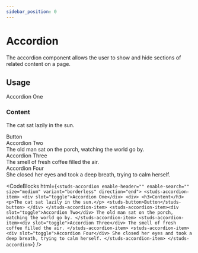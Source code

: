 ```yaml
---
sidebar_position: 0
---
```


# Accordion

<HeaderComponent htmlTag="studs-accordion" jsxTag="StudsAccordion" version="Since 2.0" status="Stable" />

The accordion component allows the user to show and hide sections of related content on a page.

## Usage

<studs-accordion enable-header="" enable-search="" size="medium" variant="borderless" direction="end">
  <studs-accordion-item>
    <div slot="toggle">Accordion One</div>
    <div>
      <h3>Content</h3>
      <p>The cat sat lazily in the sun.</p>
      <studs-button>Button</studs-button>
    </div>
  </studs-accordion-item>
  <studs-accordion-item><div slot="toggle">Accordion Two</div>
    The old man sat on the porch, watching the world go by.
  </studs-accordion-item>
  <studs-accordion-item><div slot="toggle">Accordion Three</div>
    The smell of fresh coffee filled the air.
  </studs-accordion-item>
  <studs-accordion-item><div slot="toggle">Accordion Four</div>
    She closed her eyes and took a deep breath, trying to calm herself.
  </studs-accordion-item>
</studs-accordion>

<CodeBlocks
  html={`
<studs-accordion enable-header="" enable-search="" size="medium" variant="borderless" direction="end">
  <studs-accordion-item>
    <div slot="toggle">Accordion One</div>
    <div>
      <h3>Content</h3>
      <p>The cat sat lazily in the sun.</p>
      <studs-button>Button</studs-button>
    </div>
  </studs-accordion-item>
  <studs-accordion-item><div slot="toggle">Accordion Two</div>
    The old man sat on the porch, watching the world go by.
  </studs-accordion-item>
  <studs-accordion-item><div slot="toggle">Accordion Three</div>
    The smell of fresh coffee filled the air.
  </studs-accordion-item>
  <studs-accordion-item><div slot="toggle">Accordion Four</div>
    She closed her eyes and took a deep breath, trying to calm herself.
  </studs-accordion-item>
</studs-accordion>
  `}
/>

